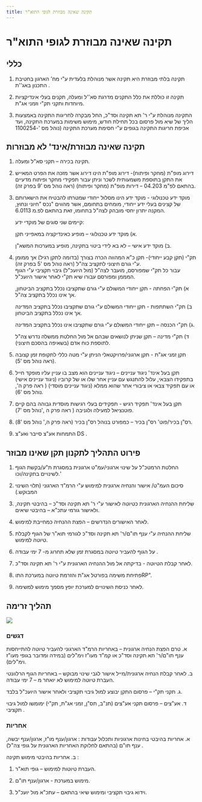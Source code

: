 ```yaml
---
title: תקינה שאינה מבוזרת לגופי התוא"ר
---
```



# תקינה שאינה מבוזרת לגופי התוא"ר

## כללי

1) תקינה בלתי מבוזרת היא תקינה אשר מנוהלת בלעדית ע"י מח' הארגון בחטיבת התכנון באג''ת . 

2) תקינה זו כוללת את כלל התקנים מדרגת סא''ל ומעלה, תקנים בעלי אינדיקציות מיוחדות ותקני תק"י וזמני אג"ת. 

3) התקינה מנוהלת ע"י ר' תא תקינה וסד"כ, החל מבקרה לחריגות התקינה באמצעות הליך של שיא מול פרסום בכל תחילת חודש, מימוש משימות במערכת התקינה, ועד אכיפת חריגות התקינה בגופים ע"י חסימת מערכת התקינה (נוהל מס '-1100254

## תקינה שאינה מבוזרת/אינד' לא מבוזרות

1) תקינה בכירה – תקני סא"ל ומעלה. 

2) דירוג מופ"ת (מחקר ופיתוח)- דירוג מופ"ת הינו דירוג אשר מזכה את הפרט המאייש את התקן בתוספת משמעותית לשכר וניתן עבור תפקידי מחקר ופיתוח מדעיים בהתאם לפ"מ 04.203 – דירות מופ"ת (מחקר ופיתוח)  (ראה נוהל מס '9 בפרק זה). 

3) מוקד ידע טכנולוגי - מוקד ידע הינו מסלול ייחודי שמטרתו להבטיח את הישארותם של קצינים בעלי ידע ייחודי, מומחים בתחומם, אשר מהווים "נכס "חיוני ונחוץ, המקנה יתרון יחסי מובהק לצה"ל בתחומו, זאת בהתאם לפ.מ 6.0113.  

   קיימים שני סוגים של מוקדי ידע:

      א) מוקד ידע טכנולוגי – מופיע כאינדיקציה במאפייני תקן. 
      
      ב) מוקד ידע אישי – לא בא לידי ביטוי בתקינה, מופיע במערכות המשא"ן. 

4) תק"י (תקן קבע ייחודי)- תקן כ"א המהווה הכרה בצורך (בדומה לתקן רגיל) אך ממומן ע"י גורם חיצוני לתקציב צה"ל (ראה נוהל מס '5 בפרק זה).  
עבור כל תק"י שמפורסם, מועבר לצה"ל (מול היועכ"ל) גיבוי תקציבי ע"י הגוף המממן ומפורסם עבורו שיא תק"י לאחר אישור היועכ"ל.  

   
   א) תק"י הפחתה - תקן ייחודי המשולם ע"י גורם שתקציבו נכלל בתקציב הביטחון, אך אינו נכלל בתקציב צה"ל. 

   ב) תק"י השתתפות - תקן ייחודי המשולם ע"י גורם שתקציבו נכלל בתקציב המדינה אך אינו נכלל בתקציב הביטחון. 

   ג) תק"י הכנסה – תקן ייחודי המשולם ע"י גורם שתקציבו אינו נכלל בתקציב המדינה. 

   ד) תק"י מדינה – תקן שניתן לנושאים שבהם אל מול החלטת ממשלה נדרש צה"ל לתוספת כוח אדם (בשאיפה בהסכם חיצוני). 

5) תקן זמני אג"ת - תקן ארגוני/פרויקטאלי הניתן ע"י מטה כללי לתקופת זמן קצובה 
(ראה נוהל מס '5). 

6) תקן בעל אינד' ניגוד עניינים – ניגוד עניינים הוא מצב בו עניין עליו מופקד חייל בתפקידו הצבאי, עלול להתנגש עם עניין אחר שלו או של קרוביו (ניגוד עניינים אישי) או עם תפקיד צבאי או ציבורי אחר שהוא ממלא (ניגוד עניינים מוסדי) ( ראה פרק ה', נוהל מס '6). 

7) תקן בעל אינד' תפקיד רגיש - תפקידים בעלי רגישות מוסדית גבוהה בהם קיים פוטנציאל למעילה ולגניבה ( ראה פרק ה ,'נוהל מס '7). 

8) רס"ן בכיר/פוט' רס"ן בכיר – כמפורט בנוהל רס"ן בכיר (ראה פרק ה,' נוהל מס '8). 

9) התמחות אע"צ סייבר ואע"צ DS . 

## פירוט התהליך לתקנון תקן שאינו מבוזר 

1) החלטת הרמטכ"ל על שינוי ארגוני/עמ"ט ארגונית במסגרת ת"ע/בקשת הגוף לשינויים בתקינה/וכו.' 

2) סיכום העמ"ט/ אישור והנחיה ארגונית למימוש ע"י הרמ"ד הארגוני (תלוי השינוי המבוקש.) 

3) שליחת ההנחיה הארגונית כטיוטה לאישור ע"י ר' תא תקינה וסד"כ – בהיבטי תקינה, ולאישור גורמי עתכ"א – בהיבטי שיאים. 

4) לאחר האישורים הנדרשים – הפצת ההנחיה כמחייבת למימוש. 

5) שליחת ההנחיה ע"י ענף תו"ם/ר' תא תקינה וסד"כ לגורמי תוא"ר של הגוף לקבלת טיוטה למימוש.  

6) על הגוף להעביר טיוטה במסגרת זמן שלא תחרוג מ- 7 ימי עבודה . 

7) לאחר קבלת הטיוטה - בדיקתה אל מול ההנחיה הארגונית ע"י ר' תא תקינה וסד"כ. 

8) פתיחת משימה בפורטל אג"ת והזרמת טיוטה במערכת התוRP". 

9) לאחר כניסת השינויים למערכת יופץ מסמך מימוש למשימה. 

## תהליך זרימה

<img src={flow.src} />

### דגשים

א.	טרם הפצת הנחיה ארגונית – באחריות הרמ"ד הארגוני להעביר טיוטה להתייחסות ענף תו"ם/ר' תא תקינה וסד"כ או קמ"ד מעו"ז וימ"לים (במידה ומדובר בגופי מעו"ז וימ"לים). 

ב.	לאחר קבלת הנחיה ארגונית/מייל אישור לגבי שינוי מבוקש – באחריות הגוף הרלוונטי העברת טיוטה למימוש לא יואחר מ – 7 ימי עבודה. 

ג.	תקני תק"י – פרסום התקן יבוצע למול גיבוי תקציבי ולאחר אישור היועכ"ל בלבד. 

ד.	אע"צים – פרסום תקני אע"צים (תנ"ב, תס"ן, זמני אג"ת, תק"י) ימומשו למול גיבוי תקציבי . 

### אחריות

א.	אחריות בהיבטי בחינות ארגוניות ותכלול עבודות : ארגון/ענף מו"ז, ארגון/ענף יבשה, ענף תו"ם (בהתאם לחלוקת האחריות הארגונית על גופי צה"ל) . 

ב.	אחריות בהיבטי מימוש תקינה  :  

   1) העברת טיוטות למימוש – גופי תוא"ר. 

   2) מימוש במערכת - ארגון/ענף תו"ם. 

   3) וידוא גיבוי תקציבי ומימוש שיאי בהתאם – עתכ"א מול יועכ"ל. 

